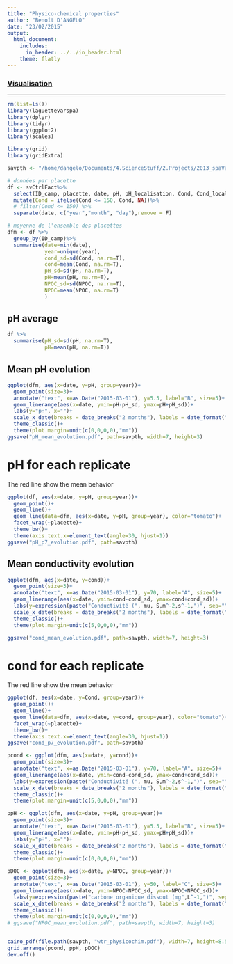 ```yaml
---
title: "Physico-chemical properties"
author: "Benoît D'ANGELO"
date: "23/02/2015"
output:
  html_document:
    includes:
      in_header: ../../in_header.html
    theme: flatly
---
```

### <a href="../vis_toc.html"> Visualisation </a>

***
```r
rm(list=ls())
library(laguettevarspa)
library(dplyr)
library(tidyr)
library(ggplot2)
library(scales)

library(grid)
library(gridExtra)

savpth <- "/home/dangelo/Documents/4.ScienceStuff/2.Projects/2013_spaVar_LG/graphs/visualisation"

```


```r
# données par placette
df <- svCtrlFact%>%
  select(ID_camp, placette, date, pH, pH_localisation, Cond, Cond_localisation, NPOC)%>%
  mutate(Cond = ifelse(Cond <= 150, Cond, NA))%>%
  # filter(Cond <= 150) %>%
  separate(date, c("year","month", "day"),remove = F)

# moyenne de l'ensemble des placettes
dfm <- df %>%
  group_by(ID_camp)%>%
  summarise(date=min(date),
            year=unique(year),
            cond_sd=sd(Cond, na.rm=T),
            cond=mean(Cond, na.rm=T),
            pH_sd=sd(pH, na.rm=T),
            pH=mean(pH, na.rm=T),
            NPOC_sd=sd(NPOC, na.rm=T),
            NPOC=mean(NPOC, na.rm=T)
            )
```

## pH average

```r
df %>%
  summarise(pH_sd=sd(pH, na.rm=T),
            pH=mean(pH, na.rm=T))
```


## Mean pH evolution

```r
ggplot(dfm, aes(x=date, y=pH, group=year))+
  geom_point(size=3)+
  annotate("text", x=as.Date("2015-03-01"), y=5.5, label="B", size=5)+
  geom_linerange(aes(x=date, ymin=pH-pH_sd, ymax=pH+pH_sd))+
  labs(y="pH", x="")+
  scale_x_date(breaks = date_breaks("2 months"), labels = date_format("%b"))+
  theme_classic()+
  theme(plot.margin=unit(c(0,0,0,0),"mm"))
ggsave("pH_mean_evolution.pdf", path=savpth, width=7, height=3)
```

# pH for each replicate

The red line show the mean behavior

```r
ggplot(df, aes(x=date, y=pH, group=year))+
  geom_point()+
  geom_line()+
  geom_line(data=dfm, aes(x=date, y=pH, group=year), color="tomato")+
  facet_wrap(~placette)+
  theme_bw()+
  theme(axis.text.x=element_text(angle=30, hjust=1))
ggsave("pH_p7_evolution.pdf", path=savpth)
```

## Mean conductivity evolution

```r
ggplot(dfm, aes(x=date, y=cond))+
  geom_point(size=3)+
  annotate("text", x=as.Date("2015-03-01"), y=70, label="A", size=5)+
  geom_linerange(aes(x=date, ymin=cond-cond_sd, ymax=cond+cond_sd))+
  labs(y=expression(paste("Conductivité (", mu, S,m^-2,s^-1,")", sep="")), x="")+
  scale_x_date(breaks = date_breaks("2 months"), labels = date_format("%b"))+
  theme_classic()+
  theme(plot.margin=unit(c(5,0,0,0),"mm"))

ggsave("cond_mean_evolution.pdf", path=savpth, width=7, height=3)
```

# cond for each replicate

The red line show the mean behavior

```r
ggplot(df, aes(x=date, y=Cond, group=year))+
  geom_point()+
  geom_line()+
  geom_line(data=dfm, aes(x=date, y=cond, group=year), color="tomato")+
  facet_wrap(~placette)+
  theme_bw()+
  theme(axis.text.x=element_text(angle=30, hjust=1))
ggsave("cond_p7_evolution.pdf", path=savpth)
```





```r

pcond <- ggplot(dfm, aes(x=date, y=cond))+
  geom_point(size=3)+
  annotate("text", x=as.Date("2015-03-01"), y=70, label="A", size=5)+
  geom_linerange(aes(x=date, ymin=cond-cond_sd, ymax=cond+cond_sd))+
  labs(y=expression(paste("Conductivité (", mu, S,m^-2,s^-1,")", sep="")), x="")+
  scale_x_date(breaks = date_breaks("2 months"), labels = date_format("%b"))+
  theme_classic()+
  theme(plot.margin=unit(c(5,0,0,0),"mm"))

ppH <- ggplot(dfm, aes(x=date, y=pH, group=year))+
  geom_point(size=3)+
  annotate("text", x=as.Date("2015-03-01"), y=5.5, label="B", size=5)+
  geom_linerange(aes(x=date, ymin=pH-pH_sd, ymax=pH+pH_sd))+
  labs(y="pH", x="")+
  scale_x_date(breaks = date_breaks("2 months"), labels = date_format("%b"))+
  theme_classic()+
  theme(plot.margin=unit(c(0,0,0,0),"mm"))

pDOC <- ggplot(dfm, aes(x=date, y=NPOC, group=year))+
  geom_point(size=3)+
  annotate("text", x=as.Date("2015-03-01"), y=50, label="C", size=5)+
  geom_linerange(aes(x=date, ymin=NPOC-NPOC_sd, ymax=NPOC+NPOC_sd))+
  labs(y=expression(paste("carbone organique dissout (mg",L^-1,")", sep="")), x="2013-2014")+
  scale_x_date(breaks = date_breaks("2 months"), labels = date_format("%b"))+
  theme_classic()+
  theme(plot.margin=unit(c(0,0,0,0),"mm"))
# ggsave("NPOC_mean_evolution.pdf", path=savpth, width=7, height=3)


cairo_pdf(file.path(savpth, "wtr_physicochim.pdf"), width=7, height=8.5)
grid.arrange(pcond, ppH, pDOC)
dev.off()
```

